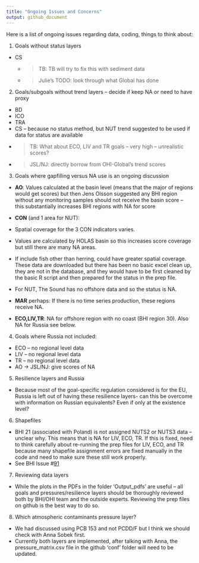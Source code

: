 ```yaml
---
title: "Ongoing Issues and Concerns"
output: github_document
---
```



Here is a list of ongoing issues regarding data, coding, things to think about:

1.	Goals without status layers
  - CS 
    - > TB: TB will try to fix this with sediment data
    - > Julie's TODO: look through what Global has done 


2.	Goals/subgoals without trend layers – decide if keep NA or need to have proxy
  - BD
  - ICO
  - TRA
  - CS – because no status method, but NUT trend suggested to be used if data for status are available
  - > TB:  What about ECO, LIV and TR goals – very high – unrealistic scores?
  - > JSL/NJ: directly borrow from OHI-Global's trend scores

3.	Goals where gapfilling versus NA use is an ongoing discussion

  - **AO**: Values calculated at the basin level (means that the major of regions would get scores) but then Jens Olsson suggested any BHI region without any monitoring samples should not receive the basin score – this substantially increases BHI regions with NA for score

  - **CON** (and 1 area for NUT):

   - Spatial coverage for the 3 CON indicators varies.
   - Values are calculated by HOLAS basin so this increases score coverage but still there are many NA areas.
   - If include fish other than herring, could have greater spatial coverage. These data are downloaded but there has been no basic excel clean up, they are not in the database, and they would have to be first cleaned by the basic R script and then prepared for the status in the prep file.
   - For NUT, The Sound has no offshore data and so the status is NA.

  - **MAR** perhaps: If there is no time series production, these regions receive NA.

  -	**ECO,LIV,TR**: NA for offshore region with no coast (BHI region 30). Also NA for Russia see below.

4.	Goals where Russia not included:
  - ECO – no regional level data
  - LIV – no regional level data
  - TR – no regional level data
  - AO
  -> JSL/NJ: give scores of NA 

5.	Resilience layers and Russia

  - Because most of the goal-specific regulation considered is for the EU, Russia is left out of having these resilience layers- can this be overcome with information on Russian equivalents? Even if only at the existence level?

6.	Shapefiles
  - BHI 21 (associated with Poland) is not assigned NUTS2 or NUTS3 data – unclear why.  This means that is NA for LIV, ECO, TR.  If this is fixed, need to think carefully about re-running the prep files for LIV, ECO, and TR because many shapefile assignment errors are fixed manually in the code and need to make sure these still work properly.
  - See BHI Issue #[91](https://github.com/tblen/BHI-issues/issues/91)

7.	Reviewing data layers
  - While the plots in the PDFs in the folder ‘Output_pdfs’ are useful – all goals and pressures/resilience layers should be thoroughly reviewed both by BHI/OHI team and the outside experts.  Reviewing the prep files on github is the best way to do so.

8.	Which atmospheric contaminants pressure layer?
  - We had discussed using PCB 153 and not PCDD/F but I think we should check with Anna Sobek first.
  - Currently both layers are implemented, after talking with Anna, the pressure_matrix.csv file in the github ‘conf’ folder will need to be updated.
